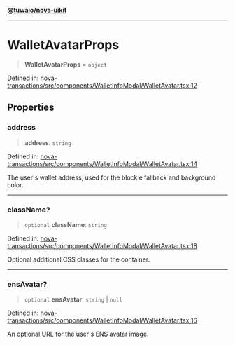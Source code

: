 [**@tuwaio/nova-uikit**](../../../README.md)

***

# WalletAvatarProps

> **WalletAvatarProps** = `object`

Defined in: [nova-transactions/src/components/WalletInfoModal/WalletAvatar.tsx:12](https://github.com/TuwaIO/nova-uikit/blob/611ff3c6f869c1dd85d4005cacb055fdb59be697/packages/nova-transactions/src/components/WalletInfoModal/WalletAvatar.tsx#L12)

## Properties

### address

> **address**: `string`

Defined in: [nova-transactions/src/components/WalletInfoModal/WalletAvatar.tsx:14](https://github.com/TuwaIO/nova-uikit/blob/611ff3c6f869c1dd85d4005cacb055fdb59be697/packages/nova-transactions/src/components/WalletInfoModal/WalletAvatar.tsx#L14)

The user's wallet address, used for the blockie fallback and background color.

***

### className?

> `optional` **className**: `string`

Defined in: [nova-transactions/src/components/WalletInfoModal/WalletAvatar.tsx:18](https://github.com/TuwaIO/nova-uikit/blob/611ff3c6f869c1dd85d4005cacb055fdb59be697/packages/nova-transactions/src/components/WalletInfoModal/WalletAvatar.tsx#L18)

Optional additional CSS classes for the container.

***

### ensAvatar?

> `optional` **ensAvatar**: `string` \| `null`

Defined in: [nova-transactions/src/components/WalletInfoModal/WalletAvatar.tsx:16](https://github.com/TuwaIO/nova-uikit/blob/611ff3c6f869c1dd85d4005cacb055fdb59be697/packages/nova-transactions/src/components/WalletInfoModal/WalletAvatar.tsx#L16)

An optional URL for the user's ENS avatar image.
